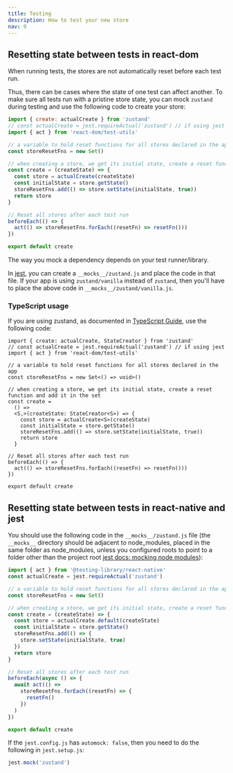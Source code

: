 ```yaml
---
title: Testing
description: How to test your new store
nav: 9
---
```


## Resetting state between tests in **react-dom**

When running tests, the stores are not automatically reset before each test run.

Thus, there can be cases where the state of one test can affect another. To make sure all tests run with a pristine store state, you can mock `zustand` during testing and use the following code to create your store:

```jsx
import { create: actualCreate } from 'zustand'
// const actualCreate = jest.requireActual('zustand') // if using jest
import { act } from 'react-dom/test-utils'

// a variable to hold reset functions for all stores declared in the app
const storeResetFns = new Set()

// when creating a store, we get its initial state, create a reset function and add it in the set
const create = (createState) => {
  const store = actualCreate(createState)
  const initialState = store.getState()
  storeResetFns.add(() => store.setState(initialState, true))
  return store
}

// Reset all stores after each test run
beforeEach(() => {
  act(() => storeResetFns.forEach((resetFn) => resetFn()))
})

export default create
```

The way you mock a dependency depends on your test runner/library.

In [jest](https://jestjs.io/), you can create a `__mocks__/zustand.js` and place the code in that file. If your app is using `zustand/vanilla` instead of `zustand`, then you'll have to place the above code in `__mocks__/zustand/vanilla.js`.

### TypeScript usage

If you are using zustand, as documented in [TypeScript Guide](./typescript.md), use the following code:

```tsx
import { create: actualCreate, StateCreator } from 'zustand'
// const actualCreate = jest.requireActual('zustand') // if using jest
import { act } from 'react-dom/test-utils'

// a variable to hold reset functions for all stores declared in the app
const storeResetFns = new Set<() => void>()

// when creating a store, we get its initial state, create a reset function and add it in the set
const create =
  () =>
  <S,>(createState: StateCreator<S>) => {
    const store = actualCreate<S>(createState)
    const initialState = store.getState()
    storeResetFns.add(() => store.setState(initialState, true))
    return store
  }

// Reset all stores after each test run
beforeEach(() => {
  act(() => storeResetFns.forEach((resetFn) => resetFn()))
})

export default create
```

## Resetting state between tests in **react-native** and **jest**

You should use the following code in the `__mocks__/zustand.js` file (the `__mocks__` directory should be adjacent to node_modules, placed in the same folder as node_modules, unless you configured roots to point to a folder other than the project root [jest docs: mocking node modules](https://jestjs.io/docs/manual-mocks#mocking-node-modules)):

```js
import { act } from '@testing-library/react-native'
const actualCreate = jest.requireActual('zustand')

// a variable to hold reset functions for all stores declared in the app
const storeResetFns = new Set()

// when creating a store, we get its initial state, create a reset function and add it in the set
const create = (createState) => {
  const store = actualCreate.default(createState)
  const initialState = store.getState()
  storeResetFns.add(() => {
    store.setState(initialState, true)
  })
  return store
}

// Reset all stores after each test run
beforeEach(async () => {
  await act(() =>
    storeResetFns.forEach((resetFn) => {
      resetFn()
    })
  )
})

export default create
```

If the `jest.config.js` has `automock: false`, then you need to do the following in `jest.setup.js`:

```js
jest.mock('zustand')
```
